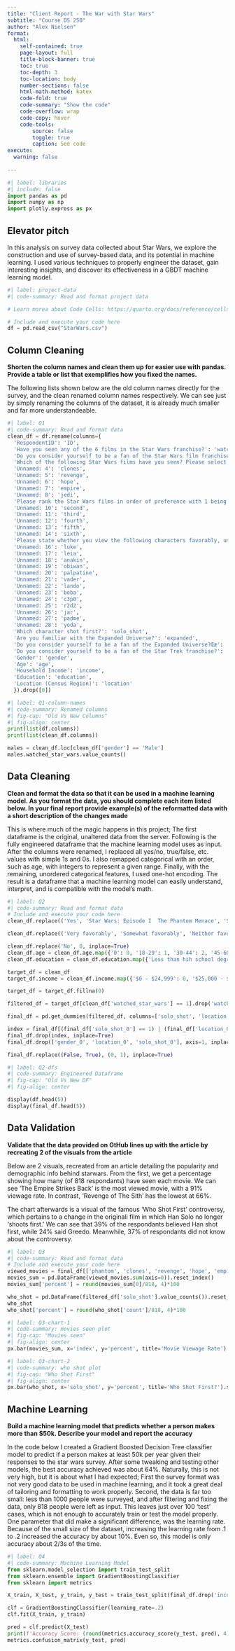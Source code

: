 ```yaml
---
title: "Client Report - The War with Star Wars"
subtitle: "Course DS 250"
author: "Alex Nielsen"
format:
  html:
    self-contained: true
    page-layout: full
    title-block-banner: true
    toc: true
    toc-depth: 3
    toc-location: body
    number-sections: false
    html-math-method: katex
    code-fold: true
    code-summary: "Show the code"
    code-overflow: wrap
    code-copy: hover
    code-tools:
        source: false
        toggle: true
        caption: See code
execute: 
  warning: false
    
---
```


```python
#| label: libraries
#| include: false
import pandas as pd
import numpy as np
import plotly.express as px
```


## Elevator pitch

In this analysis on survey data collected about Star Wars, we explore the construction and use of survey-based data, and its potential in machine learning. I used various techniques to properly engineer the dataset, gain interesting insights, and discover its effectiveness in a GBDT machine learning model. 

```python
#| label: project-data
#| code-summary: Read and format project data

# Learn morea about Code Cells: https://quarto.org/docs/reference/cells/cells-jupyter.html

# Include and execute your code here
df = pd.read_csv("StarWars.csv")
```

## Column Cleaning

__Shorten the column names and clean them up for easier use with pandas. Provide a table or list that exemplifies how you fixed the names.__

The following lists shown below are the old column names directly for the survey, and the clean renamed column names respectively. We can see just by simply renaming the columns of the dataset, it is already much smaller and far more understandeable. 

```python
#| label: Q1
#| code-summary: Read and format data
clean_df = df.rename(columns={
  'RespondentID': 'ID',
  'Have you seen any of the 6 films in the Star Wars franchise?': 'watched_star_wars',
  'Do you consider yourself to be a fan of the Star Wars film franchise?': 'fan',
  'Which of the following Star Wars films have you seen? Please select all that apply.': 'phantom',
  'Unnamed: 4': 'clones',
  'Unnamed: 5': 'revenge',
  'Unnamed: 6': 'hope',
  'Unnamed: 7': 'empire',
  'Unnamed: 8': 'jedi',
  'Please rank the Star Wars films in order of preference with 1 being your favorite film in the franchise and 6 being your least favorite film.': 'first',
  'Unnamed: 10': 'second',
  'Unnamed: 11': 'third',
  'Unnamed: 12': 'fourth',
  'Unnamed: 13': 'fifth',
  'Unnamed: 14': 'sixth',
  'Please state whether you view the following characters favorably, unfavorably, or are unfamiliar with him/her.': 'han',
  'Unnamed: 16': 'luke',
  'Unnamed: 17': 'leia',
  'Unnamed: 18': 'anakin',
  'Unnamed: 19': 'obiwan',
  'Unnamed: 20': 'palpatine',
  'Unnamed: 21': 'vader',
  'Unnamed: 22': 'lando',
  'Unnamed: 23': 'boba',
  'Unnamed: 24': 'c3p0',
  'Unnamed: 25': 'r2d2',
  'Unnamed: 26': 'jar',
  'Unnamed: 27': 'padme',
  'Unnamed: 28': 'yoda',
  'Which character shot first?': 'solo_shot',
  'Are you familiar with the Expanded Universe?': 'expanded',
  'Do you consider yourself to be a fan of the Expanded Universe?Œæ': 'expanded_fan',
  'Do you consider yourself to be a fan of the Star Trek franchise?': 'star_trek',
  'Gender': 'gender',
  'Age': 'age',
  'Household Income': 'income',
  'Education': 'education',
  'Location (Census Region)': 'location'
  }).drop([0])
```


```python
#| label: Q1-column-names
#| code-summary: Renamed columns
#| fig-cap: "Old Vs New Columns"
#| fig-align: center
print(list(df.columns))
print(list(clean_df.columns))

males = clean_df.loc[clean_df['gender'] == 'Male']
males.watched_star_wars.value_counts()
```

## Data Cleaning

__Clean and format the data so that it can be used in a machine learning model. As you format the data, you should complete each item listed below. In your final report provide example(s) of the reformatted data with a short description of the changes made__

This is where much of the magic happens in this project; The first dataframe is the original, unaltered data from the server. Following is the fully engineered dataframe that the machine learning model uses as input. After the columns were renamed, I replaced all yes/no, true/false, etc. values with simple 1s and 0s. I also remapped categorical with an order, such as age, with integers to represent a given range. Finally, with the remaining, unordered categorical features, I used one-hot encoding. The result is a dataframe that a machine learning model can easily understand, interpret, and is compatible with the model's math. 

```python
#| label: Q2
#| code-summary: Read and format data
# Include and execute your code here
clean_df.replace(('Yes', 'Star Wars: Episode I  The Phantom Menace', 'Star Wars: Episode II  Attack of the Clones', 'Star Wars: Episode III  Revenge of the Sith', 'Star Wars: Episode IV  A New Hope', 'Star Wars: Episode V The Empire Strikes Back', 'Star Wars: Episode VI Return of the Jedi'), (1), inplace=True)

clean_df.replace(('Very favorably', 'Somewhat favorably', 'Neither favorably nor unfavorably (neutral)', 'Somewhat unfavorably', 'Very unfavorably', 'Unfamiliar (N/A)'), (5, 4, 3, 2, 1, 0), inplace=True)

clean_df.replace('No', 0, inplace=True)
clean_df.age = clean_df.age.map({'0': 0, '18-29': 1, '30-44': 2, '45-60': 3, '> 60': 4})
clean_df.education = clean_df.education.map({'Less than hih school degree': 1, 'High school degree': 2, 'Some college or Associate degree': 3, 'Bachelor degree': 4, 'Graduate degree': 5})

target_df = clean_df
target_df.income = clean_df.income.map({'$0 - $24,999': 0, '$25,000 - $49,999': 0, '$50,000 - $99,999': 1, '$100,000 - $149,999': 1, '$150,000+': 1})

target_df = target_df.fillna(0)

filtered_df = target_df[clean_df['watched_star_wars'] == 1].drop('watched_star_wars', axis=1)

final_df = pd.get_dummies(filtered_df, columns=['solo_shot', 'location', 'gender'])

index = final_df[(final_df['solo_shot_0'] == 1) | (final_df['location_0'] == 1) | (final_df['gender_0'] == 1)].index
final_df.drop(index, inplace=True)
final_df.drop(['gender_0', 'location_0', 'solo_shot_0'], axis=1, inplace=True)

final_df.replace((False, True), (0, 1), inplace=True)
```

```python
#| label: Q2-dfs
#| code-summary: Engineered Dataframe
#| fig-cap: "Old Vs New DF"
#| fig-align: center

display(df.head(5))
display(final_df.head(5))

```

## Data Validation

__Validate that the data provided on GtHub lines up with the article by recreating 2 of the visuals from the article__

Below are 2 visuals, recreated from an article detailing the popularity and demographic info behind starwars. From the first, we get a percentage showing how many (of 818 respondants) have seen each movie. We can see 'The Empire Strikes Back' is the most viewed movie, with a 91% viewage rate. In contrast, 'Revenge of The Sith' has the lowest at 66%.

The chart afterwards is a visual of the famous 'Who Shot First' controversy, which pertains to a change in the originali film in which Han Solo no longer 'shoots first.' We can see that 39% of the respondants believed Han shot first, while 24% said Greedo. Meanwhile, 37% of respondants did not know about the controversy. 

```python
#| label: Q3
#| code-summary: Read and format data
# Include and execute your code here
viewed_movies = final_df[['phantom', 'clones', 'revenge', 'hope', 'empire', 'jedi']]
movies_sum = pd.DataFrame(viewed_movies.sum(axis=0)).reset_index()
movies_sum['percent'] = round(movies_sum[0]/818, 4)*100

who_shot = pd.DataFrame(filtered_df['solo_shot'].value_counts()).reset_index().drop([3])
who_shot
who_shot['percent'] = round(who_shot['count']/818, 4)*100
```

```python
#| label: Q3-chart-1
#| code-summary: movies seen plot
#| fig-cap: "Movies seen"
#| fig-align: center
px.bar(movies_sum, x='index', y='percent', title='Movie Viewage Rate').show()
```

```python
#| label: Q3-chart-2
#| code-summary: who shot plot
#| fig-cap: "Who Shot First"
#| fig-align: center
px.bar(who_shot, x='solo_shot', y='percent', title='Who Shot First?').show()
```

## Machine Learning

__Build a machine learning model that predicts whether a person makes more than $50k. Describe your model and report the accuracy__

In the code below I created a Gradient Boosted Decision Tree classifier model to predict if a person makes at least 50k per year given their responses to the star wars survey. After some tweaking and testing other models, the best accuracy achieved was about 64%. Naturally, this is not very high, but it is about what I had expected; First the survey format was not very good data to be used in machine learning, and it took a great deal of tailoring and formatting to work properly. Second, the data is far too small: less than 1000 people were surveyed, and after filtering and fixing the data, only 818 people were left as input. This leaves just over 100 'test' cases, which is not enough to accurately train or test the model properly. One parameter that did make a significant difference, was the learning rate. Because of the small size of the dataset, increasing the learning rate from .1 to .2 increased the accuracy by about 10%. Even so, this model is only accuracy about 2/3s of the time. 

```python
#| label: Q4
#| code-summary: Machine Learning Model
from sklearn.model_selection import train_test_split
from sklearn.ensemble import GradientBoostingClassifier
from sklearn import metrics

X_train, X_test, y_train, y_test = train_test_split(final_df.drop('income', axis=1), final_df['income'], test_size=.2, random_state=42)

clf = GradientBoostingClassifier(learning_rate=.2)
clf.fit(X_train, y_train)

pred = clf.predict(X_test)
print(f'Accuracy Score: {round(metrics.accuracy_score(y_test, pred), 4)*100}%')
metrics.confusion_matrix(y_test, pred)
```
